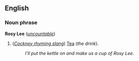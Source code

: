 ==English==
===Noun phrase===
'''Rosy Lee''' (''[[uncountable]]'')

#(''[[Cockney rhyming slang]]'') [[Tea]] (''the drink'').
#:''I'll put the kettle on and make us a cup of Rosy Lee.''